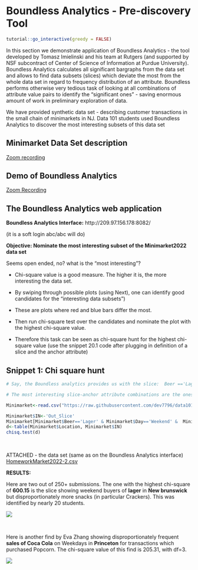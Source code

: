 # Boundless Analytics - Pre-discovery Tool {#dsaf}

<script src="files/js/dcl.js"></script>
<link rel="stylesheet" href="https://maxcdn.bootstrapcdn.com/bootstrap/3.4.1/css/bootstrap.min.css">
<script src="https://maxcdn.bootstrapcdn.com/bootstrap/3.4.1/js/bootstrap.min.js"></script>
<script src="//ajax.googleapis.com/ajax/libs/jquery/1.8.3/jquery.min.js"> </script>

```r
tutorial::go_interactive(greedy = FALSE)

```

In this section we demonstrate application of Boundless Analytics - the tool developed by Tomasz Imielinski and his team at Rutgers (and supported by NSF subcontract of Center of Science of Information at Purdue University). Boundless Analytics calculates all significant bargraphs from the data set and allows to find data subsets (slices) which deviate the most from the whole data set in regard to frequency distribution of an attribute. Boundless performs otherwise very tedious task of looking at all combinations of attribute value pairs to identify the "significant ones" - saving enormous amount of work in preliminary exploration of data. 

We have provided synthetic data set - describing customer transactions in the small chain of minimarkets in NJ. Data 101 students used Boundless Analytics to discover the most interesting subsets of this data set

## Minimarket Data Set description

<a href="https://rutgers.zoom.us/rec/share/JIx-ZC0P5oXk5rnyOk_kZ8pF1XAC5rJnLGaIJGxxgLNmSzg6F-IRfUyNiQoKR9v0.MratfWX1STX2sYho">Zoom recording</a>

## Demo of Boundless Analytics 

<a href="https://rutgers.zoom.us/rec/share/bAr3uyPJA1vlGxbb6jVpvOHNFOuRgmj9TE4iSCcBn3_hS549xnqY9IePPsMgGE1i.F6P4omjuUebsQFl6">Zoom Recording</a>

## The Boundless Analytics web application 

**Boundless Analytics Interface:** http://209.97.156.178:8082/

(it is a soft login abc/abc will do)

**Objective: Nominate  the most interesting subset of  the Minimarket2022 data set**

Seems open ended, no? what is the "most interesting"?

- Chi-square value is a good measure. The higher it is, the more interesting the data set.

- By swiping through possible plots  (using Next), one can identify good candidates for the "interesting data subsets")

- These are plots where red and blue bars differ the most. 

- Then run chi-square test over the candidates and nominate the plot with the highest chi-square value.

- Therefore this task can be seen as chi-square hunt for the highest chi-square value  (use the  snippet 20.1 code after plugging in definition of a slice and the anchor attribute)

## Snippet 1: Chi square hunt

```r

# Say, the Boundless analytics provides us with the slice:  Beer =='Lager' &  Day =='Weekend' and Snacks ='Crackers' and anchor attribute is Location.  You can calculate Chisq for this slice and the Location attribute to test if distribution of locations is affected if we limit ourselves only to transactions selling Lager and Crackers on Weekends?  

# The most interesting slice-anchor attribute combinations are the ones with the largest chisq test and lowest p-value. Nevertheless do not forget about multiple hypothesis correction - since we can on chi-square hunt here!

Minimarket<-read.csv("https://raw.githubusercontent.com/dev7796/data101_tutorial/main/files/dataset/HomeworkMarket2022.csv")

Minimarket$IN<-'Out_Slice'
Minimarket[Minimarket$Beer=='Lager' & Minimarket$Day=='Weekend' &  Minimarket$Snacks =='Crackers', ]$IN<-'In_Slice'
d<-table(Minimarket$Location, Minimarket$IN)
chisq.test(d)

```

<br> 

ATTACHED - the data set (same as on the Boundless Analytics interface)
<a href="https://raw.githubusercontent.com/dev7796/data101_tutorial/main/files/dataset/HomeworkMarket2022-2.csv" download="HomeworkMarket2022-2.csv">HomeworkMarket2022-2.csv</a> 

**RESULTS: **

Here are two out of 250+ submissions.  The one with the highest chi-square of **600.15** is the slice  showing weekend buyers of **lager** in **New brunswick** but disproportionately more snacks (in particular Crackers). This was identified by nearly 20 students.

![](https://raw.githubusercontent.com/dev7796/data101_tutorial/main/files/img/modeling2/image.png)

<br> 

Here is another find by Eva Zhang showing disproportionately frequent **sales of Coca Cola** on Weekdays in **Princeton** for transactions which purchased Popcorn. The chi-square  value of this find is 205.31, with  df=3.

![](https://raw.githubusercontent.com/dev7796/data101_tutorial/main/files/img/modeling2/image-2.png)
